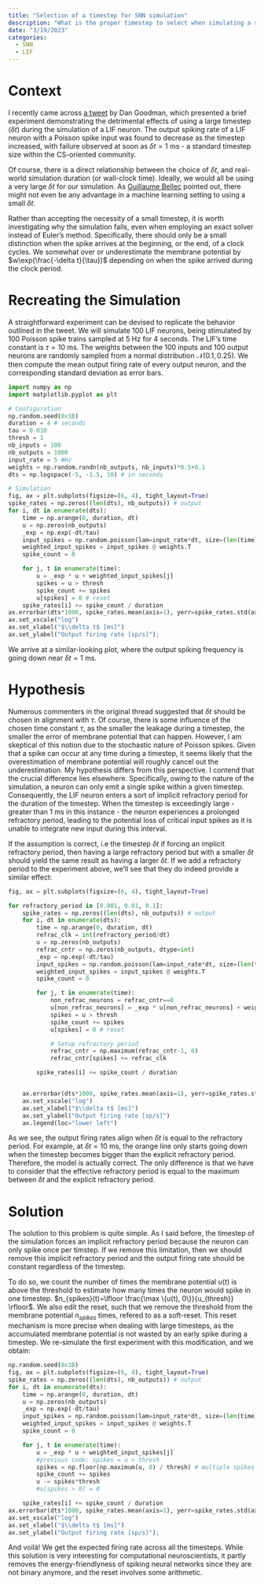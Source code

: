 ```yaml
---
title: "Selection of a timestep for SNN simulation"
description: "What is the proper timestep to select when simulating a spiking neural network ? The answer is, of course, it depends. Although, I think the usual assumption is incorrect when using leaky-integrate-and-fire neurons. Here's why !"
date: "3/19/2023"
categories:
  - SNN
  - LIF
---
```


# Context

I recently came across [a tweet](https://twitter.com/neuralreckoning/status/1580161403415330816) by Dan Goodman, which presented a brief experiment demonstrating the detrimental effects of using a large timestep ($\delta t$) during the simulation of a LIF neuron. The output spiking rate of a LIF neuron with a Poisson spike input was found to decrease as the timestep increased, with failure observed at soon as $\delta t=1$ ms - a standard timestep size within the CS-oriented community. 

Of course, there is a direct relationship between the choice of $\delta t$, and real-world simulation duration (or wall-clock time). Ideally, we would all be using a very large $\delta t$ for our simulation. As [Guillaume Bellec](https://twitter.com/BellecGuill/status/1580440789217595394) pointed out, there might not even be any advantage in a machine learning setting to using a small $\delta t$.

Rather than accepting the necessity of a small timestep, it is worth investigating why the simulation fails, even when employing an exact solver instead of Euler's method. Specifically, there should only be a small distinction when the spike arrives at the beginning, or the end, of a clock cycles. We somewhat over or underestimate the membrane potential by $w\exp(\frac{-\delta t}{\tau})$ depending on when the spike arrived during the clock period.

# Recreating the Simulation

A straightforward experiment can be devised to replicate the behavior outlined in the tweet. We will simulate 100 LIF neurons, being stimulated by 100 Poisson spike trains sampled at 5 Hz for 4 seconds. The LIF's time constant is $\tau=10$ ms. The weights between the 100 inputs and 100 output neurons are randomly sampled from a normal distribution $\mathcal{N}(0.1, 0.25)$. We then compute the mean output firing rate of every output neuron, and the corresponding standard deviation as error bars.

```python
import numpy as np
import matplotlib.pyplot as plt

# Configuration
np.random.seed(0x1B)
duration = 4 # seconds
tau = 0.010
thresh = 1
nb_inputs = 100
nb_outputs = 1000
input_rate = 5 #Hz
weights = np.random.randn(nb_outputs, nb_inputs)*0.5+0.1
dts = np.logspace(-5, -1.5, 10) # in seconds

# Simulation
fig, ax = plt.subplots(figsize=(6, 4), tight_layout=True)
spike_rates = np.zeros((len(dts), nb_outputs)) # output
for i, dt in enumerate(dts):
    time = np.arange(0, duration, dt)
    u = np.zeros(nb_outputs)
    _exp = np.exp(-dt/tau)
    input_spikes = np.random.poisson(lam=input_rate*dt, size=(len(time), nb_inputs))
    weighted_input_spikes = input_spikes @ weights.T
    spike_count = 0

    for j, t in enumerate(time):
        u = _exp * u + weighted_input_spikes[j]
        spikes = u > thresh
        spike_count += spikes
        u[spikes] = 0 # reset
    spike_rates[i] += spike_count / duration
ax.errorbar(dts*1000, spike_rates.mean(axis=1), yerr=spike_rates.std(axis=1), capsize=5,)
ax.set_xscale("log")
ax.set_xlabel("$\\delta t$ [ms]")
ax.set_ylabel("Output firing rate [sp/s]");
```


We arrive at a similar-looking plot, where the output spiking frequency is going down near $\delta t=1$ ms.

# Hypothesis

Numerous commenters in the original thread suggested that $\delta t$ should be chosen in alignment with $\tau$. Of course, there is some influence of the chosen time constant $\tau$, as the smaller the leakage during a timestep, the smaller the error of membrane potential that can happen. However, I am skeptical of this notion due to the stochastic nature of Poisson spikes. Given that a spike can occur at any time during a timestep, it seems likely that the overestimation of membrane potential will roughly cancel out the underestimation. My hypothesis differs from this perspective. I contend that the crucial difference lies elsewhere. Specifically, owing to the nature of the simulation, a neuron can only emit a single spike within a given timestep. Consequently, the LIF neuron enters a sort of implicit refractory period for the duration of the timestep. When the timestep is exceedingly large - greater than 1 ms in this instance - the neuron experiences a prolonged refractory period, leading to the potential loss of critical input spikes as it is unable to integrate new input during this interval.

If the assumption is correct, i.e the timestep $\delta t$ if forcing an implicit refractory period, then having a large refractory period but with a smaller $\delta t$ should yield the same result as having a larger $\delta t$. If we add a refractory period to the experiment above, we'll see that they do indeed provide a similar effect:
```python
fig, ax = plt.subplots(figsize=(6, 4), tight_layout=True)

for refractory_period in [0.001, 0.01, 0.1]:
    spike_rates = np.zeros((len(dts), nb_outputs)) # output
    for i, dt in enumerate(dts):
        time = np.arange(0, duration, dt)
        refrac_clk = int(refractory_period/dt)
        u = np.zeros(nb_outputs)
        refrac_cntr = np.zeros(nb_outputs, dtype=int)
        _exp = np.exp(-dt/tau)
        input_spikes = np.random.poisson(lam=input_rate*dt, size=(len(time), nb_inputs))
        weighted_input_spikes = input_spikes @ weights.T
        spike_count = 0

        for j, t in enumerate(time):
            non_refrac_neurons = refrac_cntr==0
            u[non_refrac_neurons] = _exp * u[non_refrac_neurons] + weighted_input_spikes[j, non_refrac_neurons]
            spikes = u > thresh
            spike_count += spikes
            u[spikes] = 0 # reset

            # Setup refractory period
            refrac_cntr = np.maximum(refrac_cntr-1, 0)
            refrac_cntr[spikes] += refrac_clk

        spike_rates[i] += spike_count / duration


    ax.errorbar(dts*1000, spike_rates.mean(axis=1), yerr=spike_rates.std(axis=1), capsize=5, label=f"Refrac.: {1000*refractory_period:0.1f}ms")
    ax.set_xscale("log")
    ax.set_xlabel("$\\delta t$ [ms]")
    ax.set_ylabel("Output firing rate [sp/s]")
    ax.legend(loc="lower left")
```

As we see, the output firing rates align when $\delta t$ is equal to the refractory period. For example, at $\delta t=10$ ms, the orange line only starts going down when the timestep becomes bigger than the explicit refractory period. Therefore, the model is actually correct. The only difference is that we have to consider that the effective refractory period is equal to the maximum between $\delta t$ and the explicit refractory period. 

# Solution

The solution to this problem is quite simple. As I said before, the timestep of the simulation forces an implicit refractory period because the neuron can only spike once per timstep. If we remove this limitation, then we should remove this implicit refractory period and the output firing rate should be constant regardless of the timestep.

To do so, we count the number of times the membrane potential $u(t)$ is above the threshold to estimate how many times the neuron would spike in one timestep. $n_{spikes}(t)=\lfloor \frac{\max \{u(t), 0\}}{u_{thresh}} \rfloor$. We also edit the reset, such that we remove the threshold from the membrane potential $n_{spikes}$ times, refered to as a soft-reset. This reset mechanism is more precise when dealing with large timesteps, as the accumulated membrane potential is not wasted by an early spike during a timestep. We re-simulate the first experiment with this modification, and we obtain:


```python
np.random.seed(0x1B)
fig, ax = plt.subplots(figsize=(6, 4), tight_layout=True)
spike_rates = np.zeros((len(dts), nb_outputs)) # output
for i, dt in enumerate(dts):
    time = np.arange(0, duration, dt)
    u = np.zeros(nb_outputs)
    _exp = np.exp(-dt/tau)
    input_spikes = np.random.poisson(lam=input_rate*dt, size=(len(time), nb_inputs))
    weighted_input_spikes = input_spikes @ weights.T
    spike_count = 0

    for j, t in enumerate(time):
        u = _exp * u + weighted_input_spikes[j]
        #previous code: spikes = u > thresh
        spikes = np.floor(np.maximum(u, 0) / thresh) # multiple spikes
        spike_count += spikes
        u -= spikes*thresh
        #u[spikes > 0] = 0 

    spike_rates[i] += spike_count / duration
ax.errorbar(dts*1000, spike_rates.mean(axis=1), yerr=spike_rates.std(axis=1), capsize=5,)
ax.set_xscale("log")
ax.set_xlabel("$\\delta t$ [ms]")
ax.set_ylabel("Output firing rate [sp/s]");
```


And voilà! We get the expected firing rate across all the timesteps. While this solution is very interesting for computational neuroscientists, it partly removes the energy-friendlyness of spiking neural networks since they are not binary anymore, and the reset involves some arithmetic.